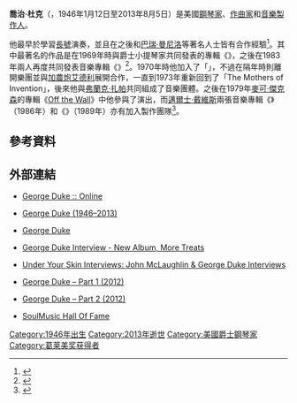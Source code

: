 {{Infobox musical artist <!-- See Wikipedia:WikiProject_Musicians -->
| name = 喬治·杜克
| image = Stanley Clarke & George Duke.jpg
| caption = [[史坦利·克拉克|史坦利·克拉克]]（左方）和喬治·杜克共同演出。
| background  = solo_singer
| birth_name =
| alias =
| birth_date = {{birth date|1946|01|12}}
| birth_place = [[美國|美國]][[加利福尼亞州|加利福尼亞州]][[聖拉菲爾_(加利福尼亞州)|聖拉菲爾]]<ref name = "Allmusic">{{Cite web |url= http://www.allmusic.com/artist/george-duke-mn0000536122/biography |title= George Duke |author=  |date=  |publisher= [[Allmusic|Allmusic]] |language= en |accessdate= 2013年8月8日 |quote=  |archive-date= 2020年8月1日 |archive-url= https://web.archive.org/web/20200801045219/https://www.allmusic.com/artist/george-duke-mn0000536122/biography |dead-url= no }}</ref>
| death_date = {{death date and age|2013|8|5|1946|1|12}}
| death_place = [[美國|美國]][[加利福尼亞州|加利福尼亞州]][[洛杉磯|洛杉磯]]
| instrument = [[聲樂|聲樂]]、[[鋼琴|鋼琴]]、[[合成器|合成器]]、[[Keytar|Keytar]]、[[鍵盤樂器|鍵盤樂器]]、[[低音提琴|低音提琴]]、[[長號|長號]]
| genre = [[融合爵士樂|融合爵士樂]]、[[節奏藍調|節奏藍調]]、[[放克|放克]]、[[另類搖滾|另類搖滾]]、[[搖滾|搖滾]]、{{Link-en|輕爵士樂|Smooth jazz}}、{{Link-en|後迪斯可|Post-disco}}、{{Link-en|交叉風格爵士|Crossover jazz}}<ref name = "Allmusic"/>
| occupation = 音樂家<br />作曲家<br />音樂總監<br />音樂製作人<br />教育家
| years_active = 1967年至2013年
| label = [[大西洋唱片|大西洋唱片]]、{{Link-en|太平洋爵士唱片|Pacific Jazz Records}}、{{Link-en|匹克威克唱片|Pickwick Records}}、{{Link-en|MPS唱片|MPS Records}}、[[Epic_Records_Japan|Epic Records Japan]]、{{Link-en|Elektra唱片公司|Elektra Records}}、[[華納兄弟唱片公司|華納兄弟唱片公司]]、{{Link-en|Bizarre唱片|Bizarre Records}}、{{Link-en|Telarc International Corporation|Telarc International Corporation}}、{{Link-en|Heads Up International|Heads Up International}}
| associated_acts = [[艾爾·賈諾|艾爾·賈諾]]、[[弗蘭克·扎帕|弗蘭克·扎帕]]、[[加農炮艾德利|加農炮艾德利]]
| website = [http://www.georgeduke.com/ George Duke :: Online]
| notable_instruments = {{Link-en|穆格電子合成器|Moog synthesizer}}
}}

'''喬治·杜克'''（{{Lang-en|'''George Duke'''}}，1946年1月12日至2013年8月5日）是美國[[鋼琴家|鋼琴家]]、[[作曲家|作曲家]]和[[音樂製作人|音樂製作人]]。

他最早於{{Link-en|舊金山音樂學院|San Francisco Conservatory of Music}}學習[[長號|長號]]演奏，並且在之後和[[巴瑞·曼尼洛|巴瑞·曼尼洛]]等著名人士皆有合作經驗<ref>{{Cite web |url= http://www.hollywoodbowl.com/philpedia/george-duke-friends-featuring-christian-mcbride-billy-cobham-airto-kenny-garrett-roy |title= GEORGE DUKE & FRIENDS, FEATURING CHRISTIAN MCBRIDE, BILLY COBHAM, AIRTO, KENNY GARRETT, ROY HARGROVE, BOBBY HUTCHERSON, JOE SAMPLE |author=  |date=  |publisher= [[好萊塢露天劇場|好萊塢露天劇場]] |language= en |accessdate= 2013年8月8日 |quote=  |archive-url= https://web.archive.org/web/20160304112606/http://www.hollywoodbowl.com/philpedia/george-duke-friends-featuring-christian-mcbride-billy-cobham-airto-kenny-garrett-roy |archive-date= 2016-03-04 |dead-url= yes }}</ref>。其中最著名的作品是在1969年時與爵士小提琴家{{Link-en|尚·盧克·邦提|Jean-Luc Ponty}}共同發表的專輯《{{Link-en|Jean-Luc Ponty Experience with the George Duke Trio|Jean-Luc Ponty Experience with the George Duke Trio}}》，之後在1983年兩人再度共同發表音樂專輯《{{Link-en|個人選擇|Individual Choice}}》<ref>{{Cite web |url= http://www.discogs.com/Jean-Luc-Ponty-Individual-Choice/release/3821830 |title= Jean-Luc Ponty – Individual Choice |author=  |date=  |publisher= [[Discogs|Discogs]] |language= en |accessdate= 2013年8月8日 |quote=  |archive-date= 2020年9月26日 |archive-url= https://web.archive.org/web/20200926005458/https://www.discogs.com/Jean-Luc-Ponty-Individual-Choice/release/3821830 |dead-url= no }}</ref>。1970年時他加入了「{{Link-en|The Mothers of Invention|The Mothers of Invention}}」，不過在隔年時則離開樂團並與[[加農炮艾德利|加農炮艾德利]]展開合作，一直到1973年重新回到了「The Mothers of Invention」，後來他與[[弗蘭克·扎帕|弗蘭克·扎帕]]共同組成了音樂團體。之後在1979年[[麥可·傑克森|麥可·傑克森]]的專輯《[[Off_the_Wall_(麥可·傑克森專輯)|Off the Wall]]》中他參與了演出，而[[邁爾士·戴維斯|邁爾士·戴維斯]]兩張音樂專輯《{{Link-en|楚楚|Tutu (album)}}》（1986年）和《{{Link-en|雅曼德拉|Amandla}}》（1989年）亦有加入製作團隊<ref>{{Cite web |url= http://www.discogs.com/Michael-Jackson-Off-The-Wall/release/120096 |title= Michael Jackson – Off The Wall |author=  |date=  |publisher= [[Discogs|Discogs]] |language= en |accessdate= 2013年8月8日 |quote=  |archive-date= 2020年11月25日 |archive-url= https://web.archive.org/web/20201125030839/https://www.discogs.com/Michael-Jackson-Off-The-Wall/release/120096 |dead-url= no }}</ref>。

== 參考資料 ==
{{Reflist}}

== 外部連結 ==
{{Commons category|George Duke}}
* {{en}} [http://www.georgeduke.com/ George Duke :: Online]{{Wayback|url=http://www.georgeduke.com/ |date=20201003234831 }}
* {{en}} [http://www.imdb.com/name/nm0241183/ George Duke (1946–2013)]{{Wayback|url=http://www.imdb.com/name/nm0241183/ |date=20171101233859 }}
* {{en}} [http://www.npr.org/artists/15597402/george-duke George Duke]{{Wayback|url=http://www.npr.org/artists/15597402/george-duke |date=20210112170631 }}
* {{en}} [http://news.allaboutjazz.com/news.php?id=35916#.UgNIA5L7CSo George Duke Interview - New Album, More Treats]{{Wayback|url=http://news.allaboutjazz.com/news.php?id=35916#.UgNIA5L7CSo |date=20130730064104 }}
* {{en}} [http://news.allaboutjazz.com/news.php?id=57204#.UgNIDZL7CSo Under Your Skin Interviews: John McLaughlin & George Duke Interviews]{{Wayback|url=http://news.allaboutjazz.com/news.php?id=57204#.UgNIDZL7CSo |date=20130730090803 }}
* {{en}} [http://www.soulinterviews.com/george-duke-part-1-2012/ George Duke – Part 1 (2012)]{{Wayback|url=http://www.soulinterviews.com/george-duke-part-1-2012/ |date=20200820212203 }}
* {{en}} [http://www.soulinterviews.com/george-duke-part-2-2012/ George Duke – Part 2 (2012)]{{Wayback|url=http://www.soulinterviews.com/george-duke-part-2-2012/ |date=20200928125701 }}
* {{en}} [https://web.archive.org/web/20121209081637/http://www.soulmusic.com/Index.asp?s=115&T=116 SoulMusic Hall Of Fame]

{{Authority control}}
{{DEFAULTSORT: Duke, George}}
[[Category:1946年出生|Category:1946年出生]]
[[Category:2013年逝世|Category:2013年逝世]]
[[Category:美國爵士鋼琴家|Category:美國爵士鋼琴家]]
[[Category:葛莱美奖获得者|Category:葛莱美奖获得者]]